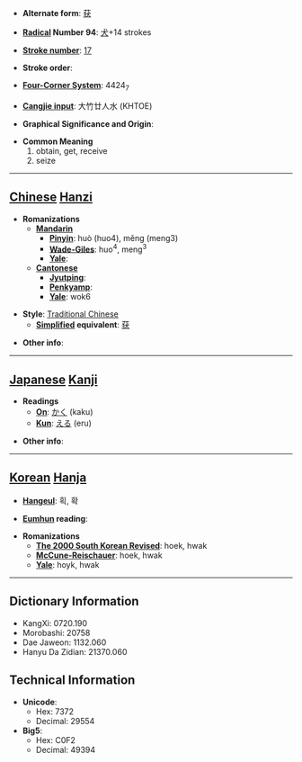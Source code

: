 * '''Alternate form''': [[获]]

* '''[[Wiktionary:Chinese radical index| Radical]] Number 94''': [[Wiktionary:Chinese radical index 犬|犬]]+14 strokes

* '''[[Wiktionary:Chinese total strokes index|Stroke number]]''': [[Wiktionary:Chinese total strokes index 17|17]]

* '''Stroke order''': 

* '''[[Wiktionary:Chinese four corner index|Four-Corner System]]''': 4424<sub>7</sub>

* '''[[Wiktionary:Chinese Cangjie index|Cangjie input]]''': 大竹廿人水 (KHTOE)

* '''Graphical Significance and Origin''': 

* '''Common Meaning'''
*#obtain, get, receive
*# seize


----

== [[Chinese]] [[Hanzi]] ==

* '''Romanizations'''
** '''[[Mandarin]]'''
*** '''[[Pinyin]]''': huò (huo4), měng (meng3)
*** '''[[Wade-Giles]]''': huo<sup>4</sup>, meng<sup>3</sup>
*** '''[[Yale]]''': 
** '''[[Cantonese]]'''
*** '''[[Jyutping]]''':
*** '''[[Penkyamp]]''': 
*** '''[[Yale]]''': wok6

* '''Style''': [[Traditional Chinese]] 
** '''[[Simplified Chinese|Simplified]] equivalent''': [[获]]

* '''Other info''': 

----

== [[Japanese]] [[Kanji]] ==

* '''Readings'''
** '''[[On]]''': [[かく]] (kaku)
** '''[[Kun]]''': [[える]] (eru)

* '''Other info''':  

----

== [[Korean]] [[Hanja]] ==

* '''[[Hangeul]]''': 획, 확

* '''[[Eumhun]] reading''': 

* '''Romanizations'''
** '''[[The 2000 South Korean Revised Romanization|The 2000 South Korean Revised]]''': hoek, hwak
** '''[[McCune-Reischauer]]''': hoek, hwak
** '''[[Yale]]''': hoyk, hwak

----

== Dictionary Information ==

* KangXi: 0720.190
* Morobashi: 20758
* Dae Jaweon: 1132.060
* Hanyu Da Zidian: 21370.060

== Technical Information ==

* '''Unicode''':
** Hex: 7372
** Decimal: 29554
* '''Big5''':
** Hex: C0F2
** Decimal: 49394